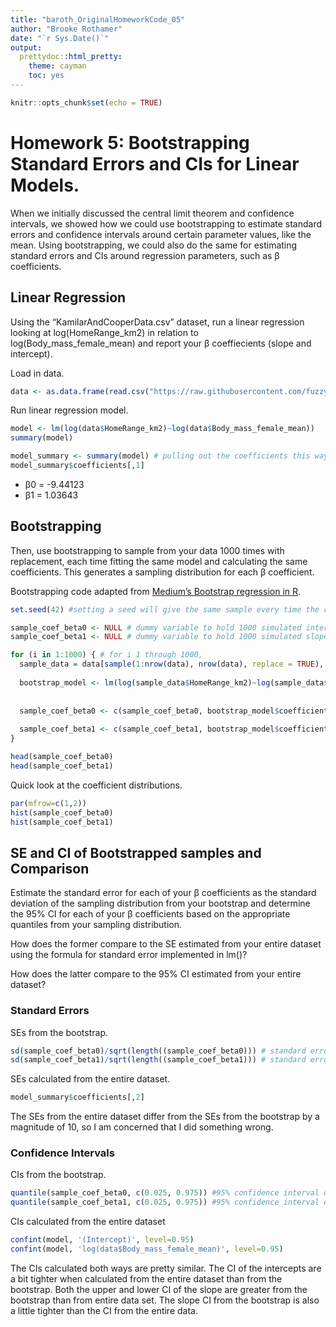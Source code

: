 ```yaml
---
title: "baroth_OriginalHomeworkCode_05"
author: "Brooke Rothamer"
date: "`r Sys.Date()`"
output: 
  prettydoc::html_pretty:
    theme: cayman
    toc: yes
---
```


```r
knitr::opts_chunk$set(echo = TRUE)
```

# Homework 5: Bootstrapping Standard Errors and CIs for Linear Models.

When we initially discussed the central limit theorem and confidence intervals, we showed how we could use bootstrapping to estimate standard errors and confidence intervals around certain parameter values, like the mean. Using bootstrapping, we could also do the same for estimating standard errors and CIs around regression parameters, such as β coefficients.

## Linear Regression

Using the “KamilarAndCooperData.csv” dataset, run a linear regression looking at log(HomeRange_km2) in relation to log(Body_mass_female_mean) and report your β coeffiecients (slope and intercept).

Load in data.
```r
data <- as.data.frame(read.csv("https://raw.githubusercontent.com/fuzzyatelin/fuzzyatelin.github.io/master/AN588_Fall23/KamilarAndCooperData.csv"))
```

Run linear regression model.
```r
model <- lm(log(data$HomeRange_km2)~log(data$Body_mass_female_mean))
summary(model)

model_summary <- summary(model) # pulling out the coefficients this way to facilitate pulling out the standard error later
model_summary$coefficients[,1]
```
* β0 = -9.44123
* β1 = 1.03643

## Bootstrapping

Then, use bootstrapping to sample from your data 1000 times with replacement, each time fitting the same model and calculating the same coefficients. This generates a sampling distribution for each β coefficient.

Bootstrapping code adapted from [Medium's Bootstrap regression in R](https://towardsdatascience.com/bootstrap-regression-in-r-98bfe4ff5007).
```r
set.seed(42) #setting a seed will give the same sample every time the code is run

sample_coef_beta0 <- NULL # dummy variable to hold 1000 simulated intercepts
sample_coef_beta1 <- NULL # dummy variable to hold 1000 simulated slopes

for (i in 1:1000) { # for i 1 through 1000,
  sample_data = data[sample(1:nrow(data), nrow(data), replace = TRUE), ] #sample data of the same number of rows and columns is drawn from data
  
  bootstrap_model <- lm(log(sample_data$HomeRange_km2)~log(sample_data$Body_mass_female_mean)) #Run the regression on the sample_data
  
  
  sample_coef_beta0 <- c(sample_coef_beta0, bootstrap_model$coefficients[1]) #pull the intercept from each model and saves them in a vector
  
  sample_coef_beta1 <- c(sample_coef_beta1, bootstrap_model$coefficients[2]) #pull the slope from each model and saves them in a vector
}

```
```r
head(sample_coef_beta0)
head(sample_coef_beta1)
```


Quick look at the coefficient distributions.
```r
par(mfrow=c(1,2))
hist(sample_coef_beta0)
hist(sample_coef_beta1)
```


## SE and CI of Bootstrapped samples and Comparison

Estimate the standard error for each of your β coefficients as the standard deviation of the sampling distribution from your bootstrap and determine the 95% CI for each of your β coefficients based on the appropriate quantiles from your sampling distribution.

How does the former compare to the SE estimated from your entire dataset using the formula for standard error implemented in lm()?

How does the latter compare to the 95% CI estimated from your entire dataset?

### Standard Errors

SEs from the bootstrap.
```r
sd(sample_coef_beta0)/sqrt(length((sample_coef_beta0))) # standard error of the intercepts
sd(sample_coef_beta1)/sqrt(length((sample_coef_beta1))) # standard error of the slopes
```
SEs calculated from the entire dataset.
```r
model_summary$coefficients[,2]

```

The SEs from the entire dataset differ from the SEs from the bootstrap by a magnitude of 10, so I am concerned that I did something wrong.

### Confidence Intervals

CIs from the bootstrap.
```r
quantile(sample_coef_beta0, c(0.025, 0.975)) #95% confidence interval of the intercepts
quantile(sample_coef_beta1, c(0.025, 0.975)) #95% confidence interval of the slopes
```

CIs calculated from the entire dataset
```r
confint(model, '(Intercept)', level=0.95)
confint(model, 'log(data$Body_mass_female_mean)', level=0.95)
```

The CIs calculated both ways are pretty similar. The CI of the intercepts are a bit tighter when calculated from the entire dataset than from the bootstrap. Both the upper and lower CI of the slope are greater from the bootstrap than from entire data set. The slope CI from the bootstrap is also a little tighter than the CI from the entire data.